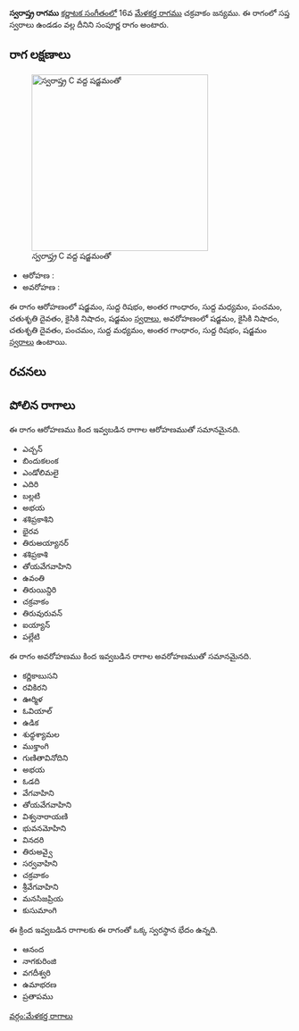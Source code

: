 {{Infobox ragam
	| name          	= స్వరాష్త్ర
	| synonym	    	= 
	| mela          	= 
	| chakra        	= 
	| janaka        	= 
	| type          	= సంపూర్ణ
	| arohanam      	= {{svaraC|S|R1|G3|M1|P|D2|N2|S'}} 
	| avarohanam    	= {{svaraC|S'|N2|D2|P|M1|G3|R1|S}}
	| jeeva         	=
	| chhaya        	=
	| nyasa         	=
	| vishesha      	= 
	| equivalent  		= 
}}
{{కర్ణాటక సంగీత రాగాలు}}
'''స్వరాష్త్ర రాగము''' [[కర్ణాటక సంగీతం]]లో 16వ [[మేళకర్త రాగము]] చక్రవాకం జన్యము.  ఈ రాగంలో సప్త స్వరాలు ఉండడం వల్ల దీనిని సంపూర్ణ రాగం అంటారు.


==రాగ లక్షణాలు==
[[Image:svarastra_kb2wiki.png|thumb|right|316px|''స్వరాష్త్ర'' C వద్ద షడ్జమంతో]]

* ఆరోహణ : {{svaraC|S|R1|G3|M1|P|D2|N2|S'}} 
* అవరోహణ : {{svaraC|S'|N2|D2|P|M1|G3|R1|S}}

ఈ రాగం ఆరోహణంలో షడ్జమం, సుద్ద  రిషభం, అంతర గాంధారం, సుద్ద మధ్యమం, పంచమం, చతుశృతి దైవతం, కైసికి నిషాదం, షడ్జమం [[స్వరాలు]], అవరోహణంలో షడ్జమం, కైసికి నిషాదం, చతుశృతి దైవతం, పంచమం, సుద్ద మధ్యమం, అంతర గాంధారం, సుద్ద  రిషభం, షడ్జమం [[స్వరాలు]] ఉంటాయి.

==రచనలు==



==పోలిన రాగాలు==
ఈ రాగం ఆరోహణము కింద ఇవ్వబడిన రాగాల ఆరోహణముతో సమానమైనది.
* ఎచ్చన్
*  బిందుకలంక
* ఎండోలిమలై
* ఎదిరి
* బల్లటి
* అభయ
* శశిప్రకాశిని
* భైరవ
* తిరుఅయ్యానర్
* శశిప్రకాశి
* తోయవేగవాహిని
* ఉవంతి
* తిరుయిన్దిరి
* చక్రవాకం
*  తిరువురువన్
*  ఐయ్యాన్
* పల్లేటి

ఈ రాగం అవరోహణము కింద ఇవ్వబడిన రాగాల అవరోహణముతో సమానమైనది.
* కర్ణికాబుసని
* రవికిరని
* ఊర్మిళ
* ఓవియాల్
* ఉడిక
* శుధ్ధశ్యామల
* ముక్తాంగి
* గుణితావినోదిని
* అభయ
* ఓడది
* వేగవాహిని
* తోయవేగవాహిని
* విశ్వనారాయణి
* భువనమోహిని
* వినదరి
* తిరుఅవ్వై
* సర్వవాహిని
* చక్రవాకం
* శ్రీవేగవాహిని
* మనసిజప్రియ
* కుసుమాంగి

ఈ క్రింద ఇవ్వబడిన రాగాలకు ఈ రాగంతో ఒక్క స్వరస్థాన భేదం ఉన్నది.
* ఆనంద
* నాగకురింజి
* వగదీశ్వరి
* ఉమాభరణ
* ప్రతాపము



[[వర్గం:మేళకర్త రాగాలు]]